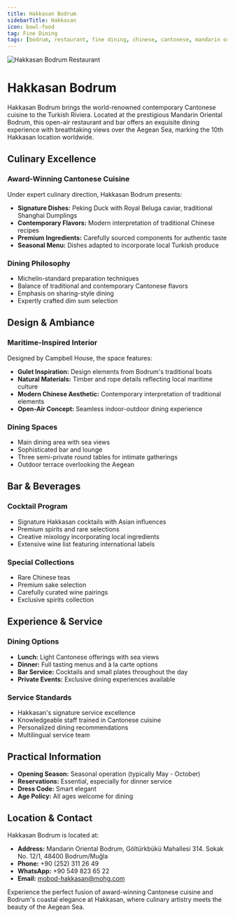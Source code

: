 ```yaml
---
title: Hakkasan Bodrum
sidebarTitle: Hakkasan
icon: bowl-food
tag: Fine Dining
tags: [bodrum, restaurant, fine dining, chinese, cantonese, mandarin oriental, luxury, hakkasan]
---
```


<img src="https://res.cloudinary.com/djzzikcey/image/upload/v1752962063/bodrum-transfer/hakkasan-bodrum.webp" alt="Hakkasan Bodrum Restaurant" className="rounded-lg mb-8" />

# Hakkasan Bodrum

Hakkasan Bodrum brings the world-renowned contemporary Cantonese cuisine to the Turkish Riviera. Located at the prestigious Mandarin Oriental Bodrum, this open-air restaurant and bar offers an exquisite dining experience with breathtaking views over the Aegean Sea, marking the 10th Hakkasan location worldwide.

## Culinary Excellence

### Award-Winning Cantonese Cuisine
Under expert culinary direction, Hakkasan Bodrum presents:
- **Signature Dishes:** Peking Duck with Royal Beluga caviar, traditional Shanghai Dumplings
- **Contemporary Flavors:** Modern interpretation of traditional Chinese recipes
- **Premium Ingredients:** Carefully sourced components for authentic taste
- **Seasonal Menu:** Dishes adapted to incorporate local Turkish produce

### Dining Philosophy
- Michelin-standard preparation techniques
- Balance of traditional and contemporary Cantonese flavors
- Emphasis on sharing-style dining
- Expertly crafted dim sum selection

## Design & Ambiance

### Maritime-Inspired Interior
Designed by Campbell House, the space features:
- **Gulet Inspiration:** Design elements from Bodrum's traditional boats
- **Natural Materials:** Timber and rope details reflecting local maritime culture
- **Modern Chinese Aesthetic:** Contemporary interpretation of traditional elements
- **Open-Air Concept:** Seamless indoor-outdoor dining experience

### Dining Spaces
- Main dining area with sea views
- Sophisticated bar and lounge
- Three semi-private round tables for intimate gatherings
- Outdoor terrace overlooking the Aegean

## Bar & Beverages

### Cocktail Program
- Signature Hakkasan cocktails with Asian influences
- Premium spirits and rare selections
- Creative mixology incorporating local ingredients
- Extensive wine list featuring international labels

### Special Collections
- Rare Chinese teas
- Premium sake selection
- Carefully curated wine pairings
- Exclusive spirits collection

## Experience & Service

### Dining Options
- **Lunch:** Light Cantonese offerings with sea views
- **Dinner:** Full tasting menus and à la carte options
- **Bar Service:** Cocktails and small plates throughout the day
- **Private Events:** Exclusive dining experiences available

### Service Standards
- Hakkasan's signature service excellence
- Knowledgeable staff trained in Cantonese cuisine
- Personalized dining recommendations
- Multilingual service team

## Practical Information

- **Opening Season:** Seasonal operation (typically May - October)
- **Reservations:** Essential, especially for dinner service
- **Dress Code:** Smart elegant
- **Age Policy:** All ages welcome for dining

## Location & Contact

Hakkasan Bodrum is located at:
- **Address:** Mandarin Oriental Bodrum, Göltürkbükü Mahallesi 314. Sokak No. 12/1, 48400 Bodrum/Muğla
- **Phone:** +90 (252) 311 26 49
- **WhatsApp:** +90 549 823 65 22
- **Email:** mobod-hakkasan@mohg.com

Experience the perfect fusion of award-winning Cantonese cuisine and Bodrum's coastal elegance at Hakkasan, where culinary artistry meets the beauty of the Aegean Sea.
